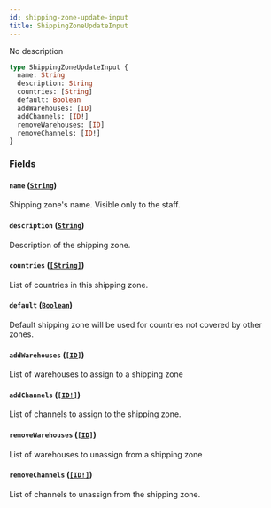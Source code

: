 ```yaml
---
id: shipping-zone-update-input
title: ShippingZoneUpdateInput
---
```


No description

```graphql
type ShippingZoneUpdateInput {
  name: String
  description: String
  countries: [String]
  default: Boolean
  addWarehouses: [ID]
  addChannels: [ID!]
  removeWarehouses: [ID]
  removeChannels: [ID!]
}
```

### Fields

#### `name` ([`String`](/developer/api-reference/scalars/string))

Shipping zone's name. Visible only to the staff.

#### `description` ([`String`](/developer/api-reference/scalars/string))

Description of the shipping zone.

#### `countries` ([`[String]`](/developer/api-reference/scalars/string))

List of countries in this shipping zone.

#### `default` ([`Boolean`](/developer/api-reference/scalars/boolean))

Default shipping zone will be used for countries not covered by other zones.

#### `addWarehouses` ([`[ID]`](/developer/api-reference/scalars/id))

List of warehouses to assign to a shipping zone

#### `addChannels` ([`[ID!]`](/developer/api-reference/scalars/id))

List of channels to assign to the shipping zone.

#### `removeWarehouses` ([`[ID]`](/developer/api-reference/scalars/id))

List of warehouses to unassign from a shipping zone

#### `removeChannels` ([`[ID!]`](/developer/api-reference/scalars/id))

List of channels to unassign from the shipping zone.
